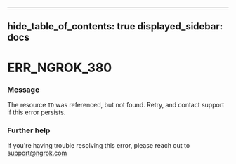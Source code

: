 

---
hide_table_of_contents: true
displayed_sidebar: docs
---


# ERR_NGROK_380

### Message
The resource `ID` was referenced, but not found. Retry, and contact support if this error persists.

<ErrorDetails />



### Further help
If you're having trouble resolving this error, please reach out to [support@ngrok.com](mailto:support@ngrok.com?subject=Help%20with%20ERR_NGROK_380)

